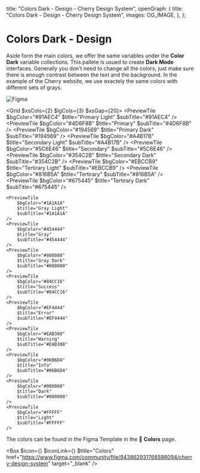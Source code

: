 
  title: "Colors Dark - Design - Cherry Design System",
  openGraph: {
    title: "Colors Dark - Design - Cherry Design System",
    images: OG_IMAGE,
  },
};

# Colors Dark - Design

Aside form the main colors, we offer the same variables under the **Color Dark** variable collections. This pallete is usued to create **Dark Mode** interfaces. Generally you don't need to change all the colors, just make sure there is enough contrast between the text and the background.
In the example of the Cherry website, we use exactely the same colors with different sets of grays.

![Figma](/variables.jpg)

<Grid $xsCols={2} $lgCols={3} $xsGap={20}>
    <PreviewTile
        $bgColor="#91AEC4"
        $title="Primary Light"
        $subTitle="#91AEC4"
    />
    <PreviewTile
        $bgColor="#4D6F8B"
        $title="Primary"
        $subTitle="#4D6F8B"
    />
    <PreviewTile
        $bgColor="#194569"
        $title="Primary Dark"
        $subTitle="#194569"
    />
    <PreviewTile
        $bgColor="#A4B17B"
        $title="Secondary Light"
        $subTitle="#A4B17B"
    />
    <PreviewTile
        $bgColor="#5C6E46"
        $title="Secondary"
        $subTitle="#5C6E46"
    />
    <PreviewTile
        $bgColor="#354C2B"
        $title="Secondary Dark"
        $subTitle="#354C2B"
    />
    <PreviewTile
        $bgColor="#EBCCB9"
        $title="Tertirary Light"
        $subTitle="#EBCCB9"
    />
    <PreviewTile
        $bgColor="#816B5A"
        $title="Tertirary"
        $subTitle="#816B5A"
    />
    <PreviewTile
        $bgColor="#675445"
        $title="Tertirary Dark"
        $subTitle="#675445"
    />

    <PreviewTile
        $bgColor="#1A1A1A"
        $title="Gray Light"
        $subTitle="#1A1A1A"
    />
    <PreviewTile
        $bgColor="#454444"
        $title="Gray"
        $subTitle="#454444"
    />
    <PreviewTile
        $bgColor="#808080"
        $title="Gray Dark"
        $subTitle="#808080"
    />
    <PreviewTile
        $bgColor="#84CC16"
        $title="Success"
        $subTitle="#84CC16"
    />
    <PreviewTile
        $bgColor="#EF4444"
        $title="Error"
        $subTitle="#EF4444"
    />
    <PreviewTile
        $bgColor="#EAB308"
        $title="Warning"
        $subTitle="#EAB308"
    />
    <PreviewTile
        $bgColor="#06B6D4"
        $title="Info"
        $subTitle="#06B6D4"
    />
    <PreviewTile
        $bgColor="#000000"
        $title="Dark"
        $subTitle="#000000"
    />
    <PreviewTile
        $bgColor="#FFFFF"
        $title="Light"
        $subTitle="#FFFFF"
    />

</Grid>

The colors can be found in the Figma Template in the 🎨 **Colors** page.

<Box
  $icon={<IconFile />}
  $iconLink={<IconFigma />}
  $title="Colors"
  href="https://www.figma.com/community/file/943862931766586094/cherry-design-system"
  target="_blank"
/>
